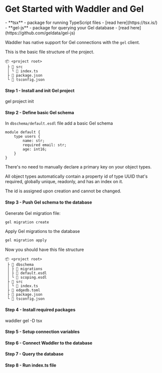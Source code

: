 
<Breadcrumbs/>

# Get Started with Waddler and Gel

<Prerequisites>
  - **tsx** - package for running TypeScript files - [read here](https://tsx.is/)
  - **gel-js** - package for querying your Gel database - [read here](https://github.com/geldata/gel-js)
</Prerequisites>

Waddler has native support for Gel connections with the `gel` client.

This is the basic file structure of the project.

```plaintext
📦 <project root>
 ├ 📂 src
 │ └ 📜 index.ts
 ├ 📜 package.json
 └ 📜 tsconfig.json
```

#### Step 1 - Install and init **Gel** project

<Npx>
gel project init
</Npx>

#### Step 2 - Define basic Gel schema

In `dbschema/default.esdl` file add a basic Gel schema

```esdl
module default {
    type users {
        name: str;
        required email: str;
        age: int16;
    }
}
```

There's no need to manually declare a primary key on your object types.

All object types automatically contain a property id of type UUID that's required, globally unique, readonly, and has an index on it. 

The id is assigned upon creation and cannot be changed.

#### Step 3 - Push Gel schema to the database

Generate Gel migration file:
```bash
gel migration create
```

Apply Gel migrations to the database
```bash
gel migration apply
```

<Callout>
Now you should have this file structure

```plaintext
📦 <project root>
 ├ 📂 dbschema
 │ ├ 📂 migrations
 │ ├ 📜 default.esdl
 │ └ 📜 scoping.esdl
 ├ 📂 src
 │ └ 📜 index.ts
 ├ 📜 edgedb.toml
 ├ 📜 package.json
 └ 📜 tsconfig.json
```
</Callout>

#### Step 4 - Install required packages
<Npm>
  waddler gel
  -D tsx
</Npm>

#### Step 5 - Setup connection variables

<SetupEnv env_variable='DATABASE_URL' />

#### Step 6 - Connect Waddler to the database

<ConnectGel />

#### Step 7 - Query the database

<QueryDatabase/>

#### Step 8 - Run index.ts file

<RunFile/>